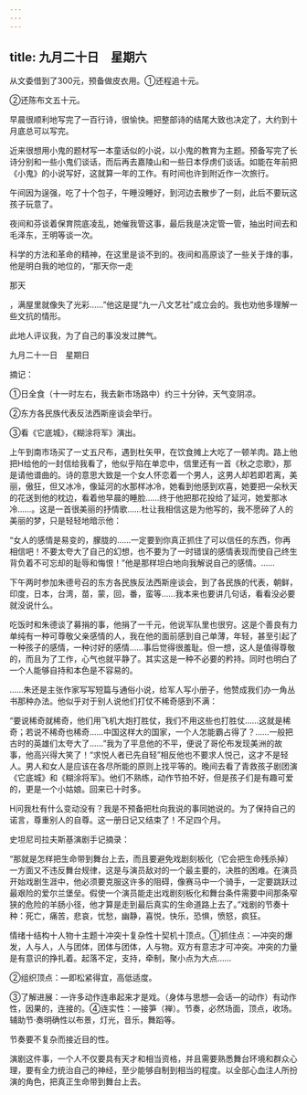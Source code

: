 ```yaml
---
---
---
```

title: 九月二十日　星期六
---




从文委借到了300元，预备做皮衣用。①还程追十元。

②还陈布文五十元。

早晨很顺利地写完了一百行诗，很愉快。把整部诗的结尾大致也决定了，大约到十月底总可以写完。

近来很想用小鬼的题材写一本童话似的小说，以小鬼的教育为主题。预备写完了长诗分别和一些小鬼们谈话，而后再去嘉陵山和一些日本俘虏们谈话。如能在年前把《小鬼》的小说写好，这就算一年的工作。有时间也许到附近作一次旅行。

午间因为逞强，吃了十个包子，午睡没睡好，到河边去散步了一刻，此后不要玩这孩子玩意了。

夜间和芬谈着保育院底凌乱，她催我管这事，最后我是决定管一管，抽出时间去和毛泽东，王明等谈一次。

科学的方法和革命的精神，在这里是谈不到的。夜间和高原谈了一些关于烽的事，他是明白我的地位的，“那天你一走

那天

，满屋里就像失了光彩……”他这是提“九一八文艺社”成立会的。我也劝他多理解一些文抗的情形。

此地人评议我，为了自己的事没发过脾气。





九月二十一日　星期日


摘记：

①日全食（十一时左右，我去新市场路中）约三十分钟，天气变阴凉。

②东方各民族代表反法西斯座谈会举行。

③看《它底城》，《糊涂将军》演出。

上午到南市场买了一丈五尺布，遇到杜矢甲，在饮食摊上大吃了一顿羊肉。路上他把H给他的一封信给我看了，他似乎陷在单恋中，信里还有一首《秋之恋歌》，那是请他谱曲的。诗的意思大致是一个女人怀恋着一个男人，这男人却若即若离，美丽，傲狂，但又冰冷，像延河的水那样冰冷，她看到他感到欢喜，她要把一朵秋天的花送到他的枕边，看着他早晨的睡脸……终于他把那花投给了延河，她爱那冰冷……。这是一首很美丽的抒情歌……杜让我相信这是为他写的，我不愿碎了人的美丽的梦，只是轻轻地暗示他：

“女人的感情是易变的，朦胧的……一定要到你真正抓住了可以信任的东西，你再相信吧！不要太夸大了自己的幻想，也不要为了一时错误的感情表现而使自己终生背负着不可忘却的耻辱和悔恨！”他是那样坦白地向我解说自己的感情。……

下午两时参加朱德号召的东方各民族反法西斯座谈会，到了各民族的代表，朝鲜，印度，日本，台湾，苗，蒙，回，番，蛮等……我本来也要讲几句话，看看没必要就没说什么。

吃饭时和朱德谈了募捐的事，他捐了一千元，他说军队里也很穷。这是个善良有力单纯有一种可尊敬父亲感情的人，我在他的面前感到自己单薄，年轻，甚至引起了一种孩子的感情，一种讨好的感情……事后觉得很羞耻。但一想，这人是值得尊敬的，而且为了工作，心气也就平静了。其实这是一种不必要的矜持。同时也明白了一个人能够自持和本色是不容易的。

……朱还是主张作家写写短篇与通俗小说，给军人写小册子，他赞成我们办一角丛书那种办法。他似乎对于别人说他们打仗不稀奇感到不满：

“要说稀奇就稀奇，他们用飞机大炮打胜仗，我们不用这些也打胜仗……这就是稀奇；若说不稀奇也稀奇……中国这样大的国家，一个人怎能霸占得了？……一般把古时的英雄们太夸大了……”我为了平息他的不平，便说了哥伦布发现美洲的故事，他高兴得大笑了！“求悦人者已先自轻”相反他也不要求人悦己，这才不是轻人。男人和女人是应该在各尽所能的原则上找平等的。晚间去看了青救孩子剧团演《它底城》和《糊涂将军》。他们不熟练，动作节拍不好，但是孩子们是有趣可爱的，更是一个小姑娘。回来已十时多。

H问我杜有什么变动没有？我是不预备把杜向我说的事同她说的。为了保持自己的诺言，尊重别人的自尊。这一册日记又结束了！不足四个月。

史坦尼司拉夫斯基演剧手记摘录：

“那就是怎样把生命带到舞台上去，而且要避免戏剧刻板化（它会把生命残杀掉）一方面又不违反舞台规律，这是与演员敌对的一个最主要的，决胜的困难。在演员开始戏剧生涯中，他必须要克服这许多的阻碍，像赛马中一个骑手，一定要跳跃过最艰险的爱尔兰堡垒。假使一个演员能走出戏剧刻板化和舞台条件需要中间那条窄狭的危险的羊肠小径，他才算是走到最后真实的生命道路上去了。”戏剧的节奏十种：死亡，痛苦，悲哀，忧愁，幽静，喜悦，快乐，恐惧，愤怒，疯狂。

情绪十结构十人物十主题十冲突十复杂性十契机十顶点。①抓住点：―冲突的爆发，人与人，人与团体，团体与团体，人与物。双方有意志才可冲突。冲突的力量是有意识的挣扎着。起落不定，支持，牵制，聚小点为大点……

②组织顶点：―即松紧得宜，高低适度。

③了解进展：―许多动作连串起来才是戏。（身体与思想―会话―的动作）有动作性，因果的，连接的。④连实性：―接笋（禅）。节奏，必然场面，顶点，收场。辅助节·奏明确性以布景，灯光，音乐，舞蹈等。

节奏要不复杂而接近目的性。

演剧这件事，一个人不仅要具有天才和相当资格，并且需要熟悉舞台环境和群众心理，要有全力统治自己的神经，至少能够自制到相当的程度。以全部心血注人所扮演的角色，把真正生命带到舞台上去。